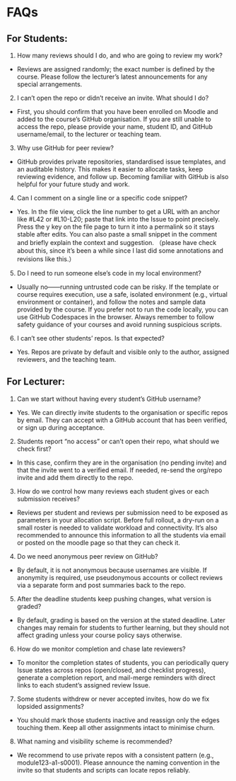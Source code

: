 # FAQs

## For Students:

1. How many reviews should I do, and who are going to review my work?

- Reviews are assigned randomly; the exact number is defined by the course. Please follow the lecturer’s latest announcements for any special arrangements.

2. I can’t open the repo or didn’t receive an invite. What should I do?

- First, you should confirm that you have been enrolled on Moodle and added to the course’s GitHub organisation. If you are still unable to access the repo, please provide your name, student ID, and GitHub username/email, to the lecturer or teaching team.

3. Why use GitHub for peer review?

- GitHub provides private repositories, standardised issue templates, and an auditable history. This makes it easier to allocate tasks, keep reviewing evidence, and follow up. Becoming familiar with GitHub is also helpful for your future study and work.

4. Can I comment on a single line or a specific code snippet?

- Yes. In the file view, click the line number to get a URL with an anchor like #L42 or #L10-L20; paste that link into the Issue to point precisely. Press the y key on the file page to turn it into a permalink so it stays stable after edits. You can also paste a small snippet in the comment and briefly explain the context and suggestion. （please have check about this, since it's been a while since I last did some annotations and revisions like this.）

5. Do I need to run someone else’s code in my local environment?

- Usually no——running untrusted code can be risky. If the template or course requires execution, use a safe, isolated environment (e.g., virtual environment or container), and follow the notes and sample data provided by the course. If you prefer not to run the code locally, you can use GitHub Codespaces in the browser. Always remember to follow safety guidance of your courses and avoid running suspicious scripts.

6. I can’t see other students’ repos. Is that expected?

- Yes. Repos are private by default and visible only to the author, assigned reviewers, and the teaching team.

## For Lecturer:

1. Can we start without having every student’s GitHub username?

- Yes. We can directly invite students to the organisation or specific repos by email. They can accept with a GitHub account that has been verified, or sign up during acceptance.

2. Students report “no access” or can’t open their repo, what should we check first?

- In this case, confirm they are in the organisation (no pending invite) and that the invite went to a verified email. If needed, re-send the org/repo invite and add them directly to the repo.

3. How do we control how many reviews each student gives or each submission receives?

- Reviews per student and reviews per submission need to be exposed as parameters in your allocation script. Before full rollout, a dry-run on a small roster is needed to validate workload and connectivity. It's also recommended to announce this information to all the students via email or posted on the moodle page so that they can check it.

4. Do we need anonymous peer review on GitHub?

- By default, it is not anonymous because usernames are visible. If anonymity is required, use pseudonymous accounts or collect reviews via a separate form and post summaries back to the repo. 

5. After the deadline students keep pushing changes, what version is graded?

- By default, grading is based on the version at the stated deadline. Later changes may remain for students to further learning, but they should not affect grading unless your course policy says otherwise.

6. How do we monitor completion and chase late reviewers?

- To monitor the completion states of students, you can periodically query Issue states across repos (open/closed, and checklist progress), generate a completion report, and mail-merge reminders with direct links to each student’s assigned review Issue.

7. Some students withdrew or never accepted invites, how do we fix lopsided assignments?

- You should mark those students inactive and reassign only the edges touching them. Keep all other assignments intact to minimise churn.

8. What naming and visibility scheme is recommended?

- We recommend to use private repos with a consistent pattern (e.g., module123-a1-s0001). Please announce the naming convention in the invite so that students and scripts can locate repos reliably.


